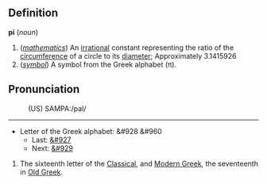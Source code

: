 ==Definition==

<b>pi</b> (<i>noun</i>)
# (<i>[[mathematics]]</i>) An [[irrational]] constant representing the ratio of the [[circumference]] of a circle to its [[diameter]]; Approximately 3.1415926
# (<i>[[symbol]]</i>) A symbol from the Greek alphabet (&pi;).

==Pronunciation==
:(US) SAMPA:/paI/

----

*Letter of the Greek alphabet: &#928 &#960
**Last: [[omicron|&#927]]
**Next: [[rho|&#929]]

#The sixteenth letter of the [[en:Classical Greek|Classical]], and [[en:Modern Greek|Modern Greek]], the seventeenth in [[en:Old Greek|Old Greek]].